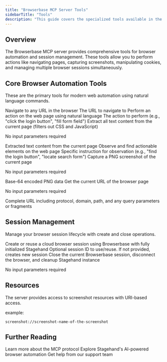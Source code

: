 ```yaml
---
title: "Browserbase MCP Server Tools"
sidebarTitle: "Tools"
description: "This guide covers the specialized tools available in the Browserbase MCP server for browser automation and interaction."
---
```


## Overview

The Browserbase MCP server provides comprehensive tools for browser automation and session management. These tools allow you to perform actions like navigating pages, capturing screenshots, manipulating cookies, and managing multiple browser sessions simultaneously.

## Core Browser Automation Tools

These are the primary tools for modern web automation using natural language commands.

<Accordion title="browserbase_stagehand_navigate">
Navigate to any URL in the browser

<ParamField path="url" type="string" required>
  The URL to navigate to
</ParamField>
</Accordion>

<Accordion title="browserbase_stagehand_act">
Perform an action on the web page using natural language

<ParamField path="action" type="string" required>
  The action to perform (e.g., "click the login button", "fill form field")
</ParamField>

</Accordion>

<Accordion title="browserbase_stagehand_extract">
Extract all text content from the current page (filters out CSS and JavaScript)

<Info>No input parameters required</Info>

<ParamField path="instruction" type="string">
  Extracted text content from the current page
</ParamField>
</Accordion>

<Accordion title="browserbase_stagehand_observe">
Observe and find actionable elements on the web page

<ParamField path="instruction" type="string" required>
  Specific instruction for observation (e.g., "find the login button", "locate search form")
</ParamField>

</Accordion>

<Accordion title="browserbase_screenshot">
Capture a PNG screenshot of the current page

<Info>No input parameters required</Info>

<ResponseField name="image" type="string">
  Base-64 encoded PNG data
</ResponseField>
</Accordion>

<Accordion title="browserbase_stagehand_get_url">
Get the current URL of the browser page

<Info>No input parameters required</Info>

<ResponseField name="url" type="string">
  Complete URL including protocol, domain, path, and any query parameters or fragments
</ResponseField>
</Accordion>

## Session Management

Manage your browser session lifecycle with create and close operations.

<Accordion title="browserbase_session_create">
Create or reuse a cloud browser session using Browserbase with fully initialized Stagehand

<ParamField path="sessionId" type="string">
  Optional session ID to use/reuse. If not provided, creates new session
</ParamField>

</Accordion>

<Accordion title="browserbase_session_close">
Close the current Browserbase session, disconnect the browser, and cleanup Stagehand instance

<Info>No input parameters required</Info>

</Accordion>

## Resources

<Card title="Screenshot Resources" icon="camera">
  The server provides access to screenshot resources with URI-based access. 

  example: 
  ```
  screenshot://screenshot-name-of-the-screenshot
  ```

</Card>

## Further Reading

<CardGroup cols={3}>
<Card title="Model Context Protocol (MCP) Docs" icon="book" href="https://modelcontextprotocol.io/introduction">
Learn more about the MCP protocol
</Card>

<Card title="Stagehand Documentation" icon="robot" href="https://docs.stagehand.dev/">
Explore Stagehand's AI-powered browser automation
</Card>

<Card title="Support" icon="headset" href="mailto:support@browserbase.com">
Get help from our support team
</Card>
</CardGroup>